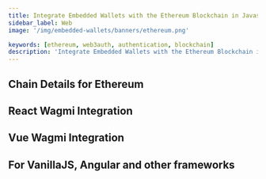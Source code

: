 ```yaml
---
title: Integrate Embedded Wallets with the Ethereum Blockchain in Javascript
sidebar_label: Web
image: '/img/embedded-wallets/banners/ethereum.png'

keywords: [ethereum, web3auth, authentication, blockchain]
description: 'Integrate Embedded Wallets with the Ethereum Blockchain in JavaScript | Embedded Wallets'
---
```



<SEO
  title="Integrate Embedded Wallets with the Ethereum Blockchain in JavaScript"
  description="Integrate Embedded Wallets with the Ethereum Blockchain in JavaScript | Embedded Wallets"
  image="https://docs.metamask.io/img/embedded-wallets/banners/ethereum.png"
  slug="/embedded-wallets/connect-blockchain/evm/ethereum/web"
/>

## Chain Details for Ethereum

<ChainDetailsEthereum />

## React Wagmi Integration

<ReactWagmiIntegration />

## Vue Wagmi Integration

<VueWagmiIntegration />

## For VanillaJS, Angular and other frameworks

<JsBlockchainMethods />
